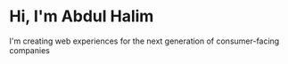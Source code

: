 # Hi, I'm Abdul Halim

I'm creating web experiences for the next generation of consumer-facing companies